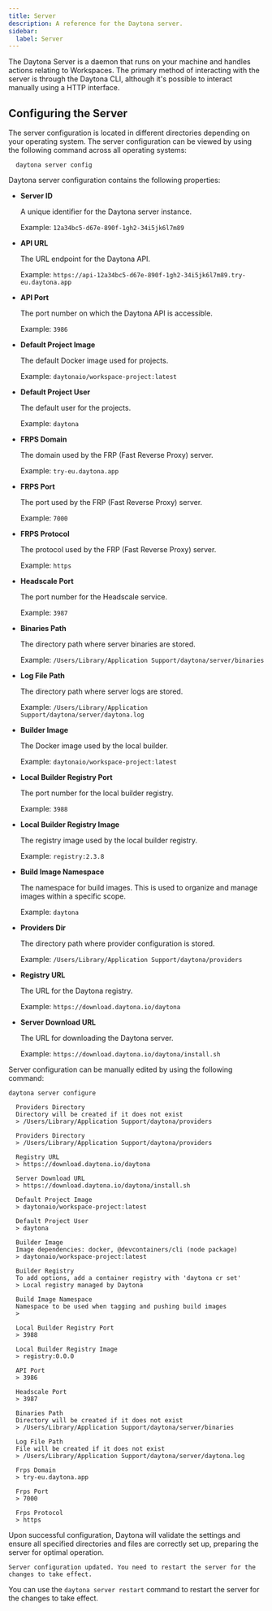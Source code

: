 ```yaml
---
title: Server
description: A reference for the Daytona server.
sidebar:
  label: Server
---
```


The Daytona Server is a daemon that runs on your machine and handles actions relating to Workspaces.
The primary method of interacting with the server is through the Daytona CLI, although it's possible to interact manually using a HTTP interface.

## Configuring the Server

The server configuration is located in different directories depending on your operating system.
The server configuration can be viewed by using the following command across all operating systems:

```shell
  daytona server config
```

Daytona server configuration contains the following properties:

- **Server ID**
  
    A unique identifier for the Daytona server instance.

    Example: `12a34bc5-d67e-890f-1gh2-34i5jk6l7m89`

- **API URL**
  
    The URL endpoint for the Daytona API.

    Example: `https://api-12a34bc5-d67e-890f-1gh2-34i5jk6l7m89.try-eu.daytona.app`

- **API Port**
  
    The port number on which the Daytona API is accessible.

    Example: `3986`

- **Default Project Image**
  
    The default Docker image used for projects.

    Example: `daytonaio/workspace-project:latest`

- **Default Project User**
  
    The default user for the projects.

    Example: `daytona`

- **FRPS Domain**
  
    The domain used by the FRP (Fast Reverse Proxy) server.

    Example: `try-eu.daytona.app`

- **FRPS Port**
  
    The port used by the FRP (Fast Reverse Proxy) server.

    Example: `7000`

- **FRPS Protocol**
  
    The protocol used by the FRP (Fast Reverse Proxy) server.

    Example: `https`

- **Headscale Port**
  
    The port number for the Headscale service.

    Example: `3987`

- **Binaries Path**
  
    The directory path where server binaries are stored.

    Example: `/Users/Library/Application Support/daytona/server/binaries`

- **Log File Path**
  
    The directory path where server logs are stored.

    Example: `/Users/Library/Application Support/daytona/server/daytona.log`

- **Builder Image**
  
    The Docker image used by the local builder.

    Example: `daytonaio/workspace-project:latest`

- **Local Builder Registry Port**
  
    The port number for the local builder registry.

    Example: `3988`

- **Local Builder Registry Image**
  
    The registry image used by the local builder registry.

    Example: `registry:2.3.8`

- **Build Image Namespace**
  
    The namespace for build images. This is used to organize and manage images within a specific scope.

    Example: `daytona`

- **Providers Dir**
  
    The directory path where provider configuration is stored.

    Example: `/Users/Library/Application Support/daytona/providers`

- **Registry URL**
  
   The URL for the Daytona registry.

    Example: `https://download.daytona.io/daytona`

- **Server Download URL**
  
    The URL for downloading the Daytona server.

    Example: `https://download.daytona.io/daytona/install.sh`

Server configuration can be manually edited by using the following command:

```shell
daytona server configure
```

  ```text  
    Providers Directory
    Directory will be created if it does not exist
    > /Users/Library/Application Support/daytona/providers

    Providers Directory
    > /Users/Library/Application Support/daytona/providers

    Registry URL
    > https://download.daytona.io/daytona

    Server Download URL
    > https://download.daytona.io/daytona/install.sh

    Default Project Image
    > daytonaio/workspace-project:latest

    Default Project User
    > daytona

    Builder Image
    Image dependencies: docker, @devcontainers/cli (node package)
    > daytonaio/workspace-project:latest

    Builder Registry
    To add options, add a container registry with 'daytona cr set'
    > Local registry managed by Daytona

    Build Image Namespace
    Namespace to be used when tagging and pushing build images
    >

    Local Builder Registry Port
    > 3988

    Local Builder Registry Image
    > registry:0.0.0

    API Port
    > 3986

    Headscale Port
    > 3987

    Binaries Path
    Directory will be created if it does not exist
    > /Users/Library/Application Support/daytona/server/binaries

    Log File Path
    File will be created if it does not exist
    > /Users/Library/Application Support/daytona/server/daytona.log

    Frps Domain
    > try-eu.daytona.app

    Frps Port
    > 7000

    Frps Protocol
    > https
  ```

  Upon successful configuration, Daytona will validate the settings and ensure all specified directories and files are correctly set up, preparing the server for optimal operation.

  ```text
Server configuration updated. You need to restart the server for the changes to take effect.
  ```

  You can use the `daytona server restart` command to restart the server for the changes to take effect.
